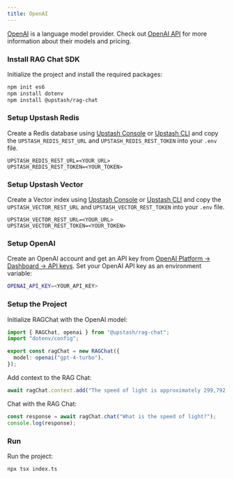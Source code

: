 ```yaml
---
title: OpenAI
---
```


[OpenAI](https://openai.com) is a language model provider. Check out [OpenAI API](https://openai.com/api/) for more information about their models and pricing.

### Install RAG Chat SDK

Initialize the project and install the required packages:

```bash
npm init es6
npm install dotenv
npm install @upstash/rag-chat
```

### Setup Upstash Redis

Create a Redis database using [Upstash Console](https://console.upstash.com) or [Upstash CLI](https://github.com/upstash/cli) and copy the `UPSTASH_REDIS_REST_URL` and `UPSTASH_REDIS_REST_TOKEN` into your `.env` file.

```shell .env
UPSTASH_REDIS_REST_URL=<YOUR_URL>
UPSTASH_REDIS_REST_TOKEN=<YOUR_TOKEN>
```

### Setup Upstash Vector

Create a Vector index using [Upstash Console](https://console.upstash.com) or [Upstash CLI](https://github.com/upstash/cli) and copy the `UPSTASH_VECTOR_REST_URL` and `UPSTASH_VECTOR_REST_TOKEN` into your `.env` file.

```shell .env
UPSTASH_VECTOR_REST_URL=<YOUR_URL>
UPSTASH_VECTOR_REST_TOKEN=<YOUR_TOKEN>
```

### Setup OpenAI

Create an OpenAI account and get an API key from [OpenAI Platform -> Dashboard -> API keys](https://platform.openai.com/api-keys). Set your OpenAI API key as an environment variable:

```bash .env
OPENAI_API_KEY=<YOUR_API_KEY>
```

### Setup the Project

Initialize RAGChat with the OpenAI model:

```typescript index.ts
import { RAGChat, openai } from "@upstash/rag-chat";
import "dotenv/config";

export const ragChat = new RAGChat({
  model: openai("gpt-4-turbo"),
});
```

Add context to the RAG Chat:

```typescript index.ts
await ragChat.context.add("The speed of light is approximately 299,792,458 meters per second.");
```

Chat with the RAG Chat:

```typescript index.ts
const response = await ragChat.chat("What is the speed of light?");
console.log(response);
```

### Run

Run the project:

```bash
npx tsx index.ts
```
